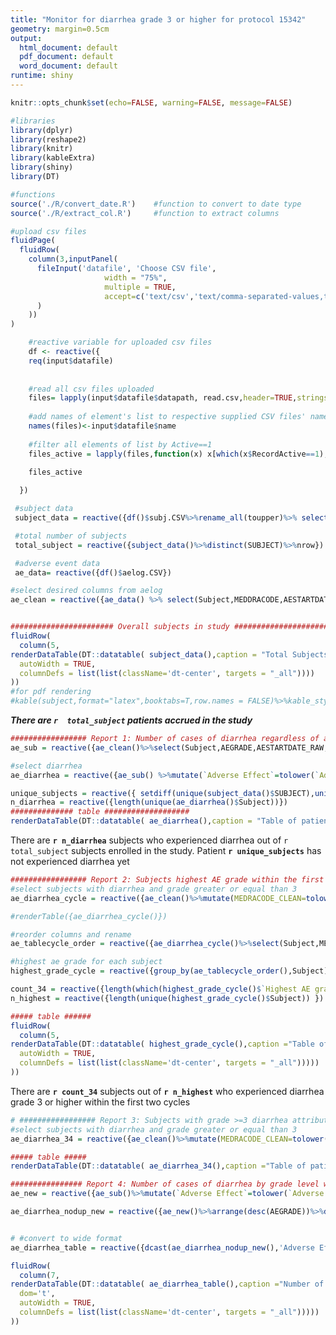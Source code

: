 ---
title: "Monitor for diarrhea grade 3 or higher for protocol 15342"
geometry: margin=0.5cm
output:
  html_document: default
  pdf_document: default
  word_document: default
runtime: shiny
---
```{r global_options, include=FALSE}
knitr::opts_chunk$set(echo=FALSE, warning=FALSE, message=FALSE)
```

```{r}
#libraries
library(dplyr)                  
library(reshape2)               
library(knitr)
library(kableExtra)
library(shiny)
library(DT)

#functions
source('./R/convert_date.R')    #function to convert to date type
source('./R/extract_col.R')     #function to extract columns
```
```{r echo=FALSE}

#upload csv files
fluidPage(
  fluidRow(
    column(3,inputPanel(
      fileInput('datafile', 'Choose CSV file',
                     width = "75%",
                     multiple = TRUE,
                     accept=c('text/csv','text/comma-separated-values,text/plain',".csv"))
      )
    ))
)

```

```{r}
    #reactive variable for uploaded csv files
    df <- reactive({
    req(input$datafile)
    
    
    #read all csv files uploaded
    files= lapply(input$datafile$datapath, read.csv,header=TRUE,stringsAsFactors=F,na.string="")
    
    #add names of element's list to respective supplied CSV files' names
    names(files)<-input$datafile$name
    
    #filter all elements of list by Active==1
    files_active = lapply(files,function(x) x[which(x$RecordActive==1),])

    files_active
   
  })

 #subject data
 subject_data = reactive({df()$subj.CSV%>%rename_all(toupper)%>% select(SUBJECT,RPN)%>%arrange(SUBJECT)})

 #total number of subjects
 total_subject = reactive({subject_data()%>%distinct(SUBJECT)%>%nrow})

 #adverse event data
 ae_data= reactive({df()$aelog.CSV}) 

#select desired columns from aelog
ae_clean = reactive({ae_data() %>% select(Subject,MEDDRACODE,AESTARTDATE_RAW,AEGRADE,AEGRADE_STD,ATTRIBUTED1,InstanceName) %>%mutate(MEDRACODE_CLEAN=gsub("[0-9-]",'',MEDDRACODE))})


####################### Overall subjects in study ############################################
fluidRow(
  column(5,
renderDataTable(DT::datatable( subject_data(),caption = "Total Subjects"),options = list(
  autoWidth = TRUE,
  columnDefs = list(list(className='dt-center', targets = "_all"))))
))
#for pdf rendering
#kable(subject,format="latex",booktabs=T,row.names = FALSE)%>%kable_styling(position="center")
```

**_There are `r  total_subject` patients accrued in the study_**  

```{r}
################# Report 1: Number of cases of diarrhea regardless of attribution and cycle (OVerall report diarrhea) ######################################
ae_sub = reactive({ae_clean()%>%select(Subject,AEGRADE,AESTARTDATE_RAW,MEDRACODE_CLEAN,InstanceName,ATTRIBUTED1)%>%rename("AE DATE"=AESTARTDATE_RAW,"Adverse Effect"=MEDRACODE_CLEAN)%>%mutate("AE DATE"=format(as.Date(convert_date(`AE DATE`)),"%m/%d/%y" ))})

#select diarrhea
ae_diarrhea = reactive({ae_sub() %>%mutate(`Adverse Effect`=tolower(`Adverse Effect`))%>% filter(`Adverse Effect`=="diarrhea")%>%rename("Cycle"=InstanceName,"ATTRIBUTION"=ATTRIBUTED1)%>%arrange(Subject)}) 

unique_subjects = reactive({ setdiff(unique(subject_data()$SUBJECT),unique(ae_diarrhea()$Subject))})
n_diarrhea = reactive({length(unique(ae_diarrhea()$Subject))})
############## table ###################
renderDataTable(DT::datatable( ae_diarrhea(),caption = "Table of patients who experienced diarrhea regardless of cycle"))
```
There are **`r n_diarrhea`** subjects who experienced diarrhea out of `r total_subject` subjects enrolled in the study. Patient **`r unique_subjects`** has not experienced diarrhea yet 

```{r}
################# Report 2: Subjects highest AE grade within the first two cycles ############################################
#select subjects with diarrhea and grade greater or equal than 3
ae_diarrhea_cycle = reactive({ae_clean()%>%mutate(MEDRACODE_CLEAN=tolower(MEDRACODE_CLEAN),InstanceName=tolower(InstanceName))%>%filter(MEDRACODE_CLEAN=="diarrhea" & InstanceName %in% c("cycle 01","cycle 02")) })

#renderTable({ae_diarrhea_cycle()})

#reorder columns and rename
ae_tablecycle_order = reactive({ae_diarrhea_cycle()%>%select(Subject,MEDRACODE_CLEAN,AEGRADE_STD,ATTRIBUTED1,AESTARTDATE_RAW,InstanceName)%>%rename("Adverse Effect"=MEDRACODE_CLEAN,"AE DATE"=AESTARTDATE_RAW,"AE GRADE"=AEGRADE_STD,"ATTRIBUTION"=ATTRIBUTED1,"Cycle"=InstanceName)  })

#highest ae grade for each subject
highest_grade_cycle = reactive({group_by(ae_tablecycle_order(),Subject)%>% mutate(`AE GRADE`=as.character(`AE GRADE`))%>% summarise("Highest AE grade within first two cycle"=max(`AE GRADE`)) })

count_34 = reactive({length(which(highest_grade_cycle()$`Highest AE grade within first two cycle`>=3)) }) 
n_highest = reactive({length(unique(highest_grade_cycle()$Subject)) })

##### table ######
fluidRow(
  column(5,
renderDataTable(DT::datatable( highest_grade_cycle(),caption ="Table of highest AE grade for subjects who experienced diarrhea within the first two cycles",options = list(
  autoWidth = TRUE,
  columnDefs = list(list(className='dt-center', targets = "_all")))))
))
```
There are **`r count_34`** subjects out of **`r n_highest`** who experienced diarrhea grade 3 or higher within the first two cycles
```{r}
# ################# Report 3: Subjects with grade >=3 diarrhea attributed to neratinib within first two cycle############################################
#select subjects with diarrhea and grade greater or equal than 3
ae_diarrhea_34 = reactive({ae_clean()%>%mutate(MEDRACODE_CLEAN=tolower(MEDRACODE_CLEAN),InstanceName=tolower(InstanceName))%>%filter(MEDRACODE_CLEAN=="diarrhea" & AEGRADE_STD>=3 & (InstanceName=="cycle 01" | InstanceName=="cycle 02"))%>%select(Subject,MEDRACODE_CLEAN,AEGRADE,ATTRIBUTED1,AESTARTDATE_RAW,InstanceName)%>%rename("Adverse Effect"=MEDRACODE_CLEAN,"AE DATE"=AESTARTDATE_RAW,"AE GRADE"=AEGRADE,"ATTRIBUTION"="ATTRIBUTED1","Cycle"=InstanceName)%>%mutate(`AE DATE`=format(as.Date(convert_date(`AE DATE`)),"%m/%d/%y" ))})  

##### table #####
renderDataTable(DT::datatable( ae_diarrhea_34(),caption ="Table of patients who experienced diarrhea grade 3 or higher within two cycles"))

################ Report 4: Number of cases of diarrhea by grade level within two first cycle ##########################################
ae_new = reactive({ae_sub()%>%mutate(`Adverse Effect`=tolower(`Adverse Effect`),InstanceName=tolower(InstanceName))%>%filter(`Adverse Effect`=="diarrhea" & (InstanceName=="cycle 01" | InstanceName=="cycle 02"))})

ae_diarrhea_nodup_new = reactive({ae_new()%>%arrange(desc(AEGRADE))%>%distinct(Subject,AEGRADE,.keep_all = T)%>%distinct(Subject,.keep_all = T)})


# #convert to wide format
ae_diarrhea_table = reactive({dcast(ae_diarrhea_nodup_new(),'Adverse Effect'~AEGRADE,fun.aggregate = length,value.var = "Adverse Effect")})

fluidRow(
  column(7,
renderDataTable(DT::datatable( ae_diarrhea_table(),caption ="Number of subjects who experienced diarrhea within the first two cycle by AE grade", options = list(
  dom='t',
  autoWidth = TRUE,
  columnDefs = list(list(className='dt-center', targets = "_all")))))
))
```
















